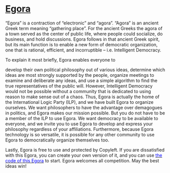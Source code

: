 # [Egora](https://egora-ilp.org/)


“Egora” is a contraction of “electronic” and “agora”. “Agora” is an ancient Greek term meaning “gathering place”. For the ancient Greeks the agora of a town served as the center of public life, where people could socialize, do business, and hold discussions. Egora follows in that ancient Greek spirit, but its main function is to enable a new form of democratic organization, one that is rational, efficient, and incorruptible – i.e. Intelligent Democracy.

To explain it most briefly, Egora enables everyone to

develop their own political philosophy out of various ideas,
determine which ideas are most strongly supported by the people,
organize meetings to examine and deliberate any ideas, and
use a simple algorithm to find the true representatives of the public will.
However, Intelligent Democracy would not be possible without a community that is dedicated to using reason to make sense out of a chaos. Thus, Egora is actually the home of the International Logic Party (ILP), and we have built Egora to organize ourselves. We want philosophers to have the advantage over demagogues in politics, and Egora makes our mission possible. But you do not have to be a member of the ILP to use Egora. We want democracy to be available to everyone, and we invite you to use Egora to develop and express your philosophy regardless of your affiliations. Furthermore, because Egora technology is so versatile, it is possible for any other community to use Egora to democratically organize themselves too.

Lastly, Egora is free to use and protected by Copyleft. If you are dissatisfied with this Egora, you can create your own version of it, and you can use [<span style="color:blue"> the code of this Egora</span>](https://github.com/CezaryJurewicz/Egora) to start. Egora welcomes all competition. May the best ideas win!
